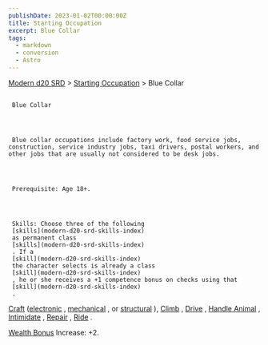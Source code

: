 ```yaml
---
publishDate: 2023-01-02T00:00:00Z
title: Starting Occupation
excerpt: Blue Collar
tags:
  - markdown
  - conversion
  - Astro
---
```


[Modern d20 SRD](/#modernD20) > [Starting Occupation](modern-d20-srd-starting-occupation-index) > Blue Collar

##

     Blue Collar




     Blue collar occupations include factory work, food service jobs, construction, service industry jobs, taxi drivers, postal workers, and other jobs that are usually not considered to be desk jobs.




     Prerequisite: Age 18+.




     Skills: Choose three of the following
     [skills](modern-d20-srd-skills-index)
     as permanent class
     [skills](modern-d20-srd-skills-index)
     . If a
     [skill](modern-d20-srd-skills-index)
     the character selects is already a class
     [skill](modern-d20-srd-skills-index)
     , he or she receives a +1 competence bonus on checks using that
     [skill](modern-d20-srd-skills-index)
     .

[Craft](modern-d20-srd-skills-craft)
([electronic](modern-d20-srd-skills-craft-electronic)
,
[mechanical](modern-d20-srd-skills-craft-mechanical)
, or
[structural](modern-d20-srd-skills-craft-structural)
),
[Climb](modern-d20-srd-skills-climb)
,
[Drive](modern-d20-srd-skills-drive)
,
[Handle Animal](modern-d20-srd-skills-handle-animal)
,
[Intimidate](modern-d20-srd-skills-intimidate)
,
[Repair](modern-d20-srd-skills-repair)
,
[Ride](modern-d20-srd-skills-sense-motive)
.

[Wealth Bonus](modern-d20-srd-wealth-wealth-bonus)
Increase: +2.
